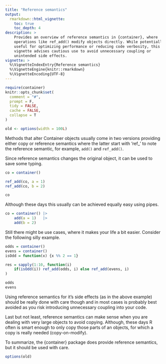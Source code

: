 ```yaml
---
title: "Reference semantics"
output:
  rmarkdown::html_vignette:
    toc: true
    toc_depth: 4
description: >
    Provides an overview of reference semantics in {container}, where
    operations like ref_add() modify objects directly. While potentially
    useful for optimizing performance or reducing code verbosity, this
    vignette advises cautious use to avoid unnecessary coupling or
    unintended side effects.
vignette: >
  %\VignetteIndexEntry{Reference semantics}
  %\VignetteEngine{knitr::rmarkdown}
  %\VignetteEncoding{UTF-8}
---
```


```r
require(container)
knitr::opts_chunk$set(
  comment = "#",
  prompt = F,
  tidy = FALSE,
  cache = FALSE,
  collapse = T
)

old <- options(width = 100L)
```

Methods that alter Container objects usually come in two versions providing
either copy or reference semantics where the latter start with 'ref_' to note
the reference semantic, for example, `add()` and `ref_add()`.

Since reference semantics changes the original object, it can be used to
save some typing.

```r
co = container()

ref_add(co, a = 1)
ref_add(co, b = 2)

co
```

Although these days this usually can be achieved equally easy using pipes.

```r
co = container() |>
    add(a = 1)   |>
    add(b = 2)
```

Still there might be use cases, where it makes your life a bit easier.
Consider the following silly example.
```r
odds = container()
evens = container()
isOdd = function(x) {x %% 2 == 1}

res = sapply(1:10, function(i)
    if(isOdd(i)) ref_add(odds, i) else ref_add(evens, i)
)

odds
evens
```

Using reference semantics for it's side effects (as in the above example)
should be really done with care though and in most cases is probably best
avoided as you risk introducing unnecessary coupling into your code.

Last but not least, reference semantics can make sense when you are dealing with
very large objects to avoid copying. Although, these days R often is smart
enough to only copy those parts of an objects, for which a copy is really
needed (copy-on-modify).

To summarize, the {container} package does provide reference semantics, but it
should be used with care.

```r
options(old)
```